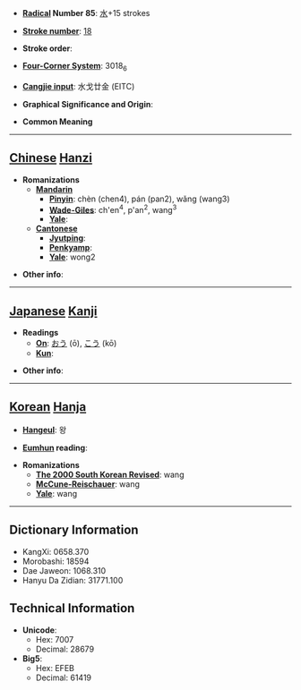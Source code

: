 * '''[[Wiktionary:Chinese radical index| Radical]] Number 85''': [[Wiktionary:Chinese radical index 水|水]]+15 strokes

* '''[[Wiktionary:Chinese total strokes index|Stroke number]]''': [[Wiktionary:Chinese total strokes index 18|18]]

* '''Stroke order''': 

* '''[[Wiktionary:Chinese four corner index|Four-Corner System]]''': 3018<sub>6</sub>

* '''[[Wiktionary:Chinese Cangjie index|Cangjie input]]''': 水戈廿金 (EITC)

* '''Graphical Significance and Origin''': 

* '''Common Meaning'''

----

== [[Chinese]] [[Hanzi]] ==

* '''Romanizations'''
** '''[[Mandarin]]'''
*** '''[[Pinyin]]''': chèn (chen4), pán (pan2), wǎng (wang3)
*** '''[[Wade-Giles]]''': ch'en<sup>4</sup>, p'an<sup>2</sup>, wang<sup>3</sup>
*** '''[[Yale]]''': 
** '''[[Cantonese]]'''
*** '''[[Jyutping]]''':
*** '''[[Penkyamp]]''': 
*** '''[[Yale]]''': wong2

* '''Other info''': 

----

== [[Japanese]] [[Kanji]] ==

* '''Readings'''
** '''[[On]]''': [[おう]] (ō), [[こう]] (kō)
** '''[[Kun]]''': 

* '''Other info''':  

----

== [[Korean]] [[Hanja]] ==

* '''[[Hangeul]]''': 왕

* '''[[Eumhun]] reading''': 

* '''Romanizations'''
** '''[[The 2000 South Korean Revised Romanization|The 2000 South Korean Revised]]''': wang
** '''[[McCune-Reischauer]]''': wang
** '''[[Yale]]''': wang

----

== Dictionary Information ==

* KangXi: 0658.370
* Morobashi: 18594
* Dae Jaweon: 1068.310
* Hanyu Da Zidian: 31771.100

== Technical Information ==

* '''Unicode''':
** Hex: 7007
** Decimal: 28679
* '''Big5''':
** Hex: EFEB
** Decimal: 61419